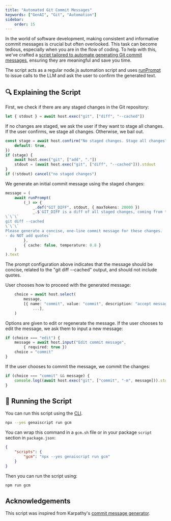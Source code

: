 ```yaml
---
title: "Automated Git Commit Messages"
keywords: ["GenAI", "Git", "Automation"]
sidebar:
    order: 15
---
```


In the world of software development, making consistent and informative commit messages is crucial but often overlooked.
This task can become tedious, especially when you are in the flow of coding.
To help with this, we've crafted a [script tailored to automate generating Git commit messages](https://github.com/microsoft/genaiscript/blob/main/genaisrc/gcm.genai.mts),
ensuring they are meaningful and save you time.

The script acts as a regular node.js automation script and uses [runPrompt](/genaiscript/reference/scripts/inner-prompts)
to issue calls to the LLM and ask the user to confirm the generated text.

## 🔍 **Explaining the Script**

First, we check if there are any staged changes in the Git repository:

```ts
let { stdout } = await host.exec("git", ["diff", "--cached"])
```

If no changes are staged, we ask the user if they want to stage all changes. If the user confirms, we stage all changes. Otherwise, we bail out.

```ts
const stage = await host.confirm("No staged changes. Stage all changes?", { 
    default: true,
})
if (stage) {
    await host.exec("git", ["add", "."])
    stdout = (await host.exec("git", ["diff", "--cached"])).stdout
}
if (!stdout) cancel("no staged changes")
```

We generate an initial commit message using the staged changes:

```ts
message = (
    await runPrompt(
        (_) => {
            _.def("GIT_DIFF", stdout, { maxTokens: 20000 })
            _.$`GIT_DIFF is a diff of all staged changes, coming from the command:
\`\`\`
git diff --cached
\`\`\`
Please generate a concise, one-line commit message for these changes.
- do NOT add quotes`
        },
        { cache: false, temperature: 0.8 }
    )
).text
```

The prompt configuration above indicates that the message should be concise,
related to the "git diff --cached" output, and should not include quotes.

User chooses how to proceed with the generated message:

```ts
    choice = await host.select(
        message,
        [{ name: "commit", value: "commit", description: "accept message and commit" },
            ...],
    )
```

Options are given to edit or regenerate the message. If the user chooses to edit the message, we ask them to input a new message:

```ts
if (choice === "edit") {
    message = await host.input("Edit commit message",
        { required: true })
    choice = "commit"
}
```

If the user chooses to commit the message, we commit the changes:

```ts
if (choice === "commit" && message) {
    console.log((await host.exec("git", ["commit", "-m", message])).stdout)
}
```

## 🚀 **Running the Script**

You can run this script using the [CLI](/genaiscript/reference/cli).

```bash
npx --yes genaiscript run gcm
```

You can wrap this command in a `gcm.sh` file or in your package `script` section in `package.json`:

```json '"gcm": "genaiscript run gcm"'
{
    "scripts": {
        "gcm": "npx --yes genaiscript run gcm"
    }
}
```

Then you can run the script using:

```bash
npm run gcm
```

## Acknowledgements

This script was inspired from Karpathy's 
[commit message generator](https://gist.github.com/karpathy/1dd0294ef9567971c1e4348a90d69285).
